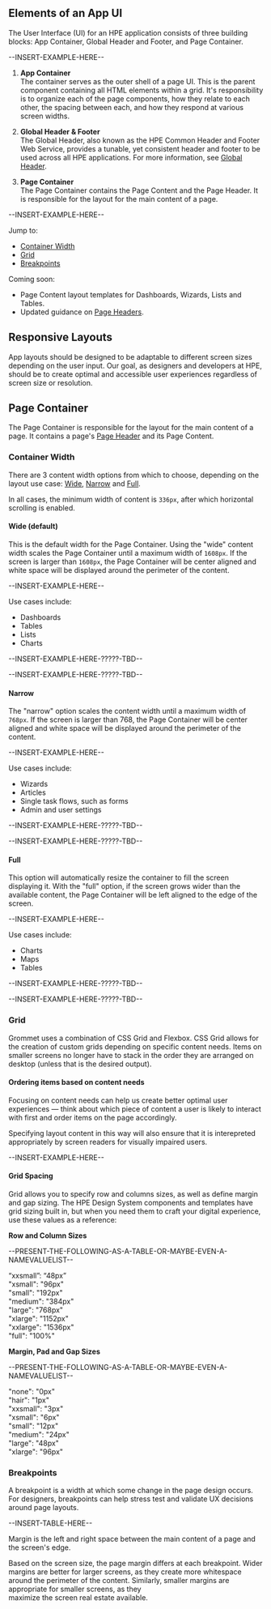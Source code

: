 ## Elements of an App UI
The User Interface (UI) for an HPE application consists of three 
building blocks: App Container, Global Header and Footer, and 
Page Container.

--INSERT-EXAMPLE-HERE--

1. **App Container**  
The container serves as the outer shell of a page UI. This is the 
parent component containing all HTML elements within a grid. It's 
responsibility is to organize each of the page components, how they 
relate to each other, the spacing between each, and how they respond 
at various screen widths.

2. **Global Header & Footer**  
The Global Header, also known as the HPE Common Header and Footer 
Web Service, provides a tunable, yet consistent header and footer 
to be used across all HPE applications. For more information, see 
[Global Header](/templates/global-header).

3. **Page Container**  
The Page Container contains the Page Content and the Page Header. 
It is responsible for the layout for the main content of a page. 

--INSERT-EXAMPLE-HERE--

Jump to:
- [Container Width](#container-width)
- [Grid](#grid)
- [Breakpoints](#breakpoints)

Coming soon:
- Page Content layout templates for Dashboards, Wizards, Lists and Tables.
- Updated guidance on [Page Headers](/components/header#page-header).

## Responsive Layouts
App layouts should be designed to be adaptable to different screen sizes 
depending on the user input. Our goal, as designers and developers at HPE, 
should be to create optimal and accessible user experiences regardless of 
screen size or resolution.

## Page Container
The Page Container is responsible for the layout for the main content of a page.
It contains a page's [Page Header](/components/header#header-for-a-single-page) 
and its Page Content.

### Container Width
There are 3 content width options from which to choose, depending on 
the layout use case: [Wide](#wide-default), [Narrow](#narrow) and [Full](#full). 

In all cases, the minimum width of content is `336px`, after which horizontal 
scrolling is enabled.

#### Wide (default)
This is the default width for the Page Container. Using the "wide" content width 
scales the Page Container until a maximum width of `1608px`. If the screen is 
larger than `1608px`, the Page Container will be center aligned and white space 
will be displayed around the perimeter of the content. 

--INSERT-EXAMPLE-HERE--

Use cases include:
- Dashboards 
- Tables 
- Lists
- Charts

--INSERT-EXAMPLE-HERE-?????-TBD--

--INSERT-EXAMPLE-HERE-?????-TBD--

#### Narrow
The "narrow" option scales the content width until a maximum width of `768px`. 
If the screen is larger than 768, the Page Container will be center aligned 
and white space will be displayed around the perimeter of the content. 

--INSERT-EXAMPLE-HERE--

Use cases include:
- Wizards 
- Articles 
- Single task flows, such as forms
- Admin and user settings

--INSERT-EXAMPLE-HERE-?????-TBD--

--INSERT-EXAMPLE-HERE-?????-TBD--

#### Full
This option will automatically resize the container to fill the 
screen displaying it. With the "full" option, if the screen grows wider 
than the available content, the Page Container will be left aligned to 
the edge of the screen.

--INSERT-EXAMPLE-HERE--

Use cases include:
- Charts 
- Maps 
- Tables

--INSERT-EXAMPLE-HERE-?????-TBD--

--INSERT-EXAMPLE-HERE-?????-TBD--

### Grid
Grommet uses a combination of CSS Grid and Flexbox. CSS Grid 
allows for the creation of custom grids depending on specific 
content needs. Items on smaller screens no longer have to stack 
in the order they are arranged on desktop (unless that is the 
desired output). 

#### Ordering items based on content needs
Focusing on content needs can help us create better optimal user 
experiences &mdash; think about which piece of content a user is likely 
to interact with first and order items on the page accordingly. 

Specifying layout content in this way will also ensure that it 
is interepreted appropriately by screen readers for visually 
impaired users.

--INSERT-EXAMPLE-HERE--

#### Grid Spacing
Grid allows you to specify row and columns sizes, as well as define 
margin and gap sizing. The HPE Design System components and templates 
have grid sizing built in, but when you need them to craft your digital 
experience, use these values as a reference:

**Row and Column Sizes**  

--PRESENT-THE-FOLLOWING-AS-A-TABLE-OR-MAYBE-EVEN-A-NAMEVALUELIST--

“xxsmall”: “48px”  
"xsmall": "96px"  
"small": "192px"  
"medium": "384px"  
"large": "768px"  
"xlarge": "1152px"  
"xxlarge": "1536px"  
"full": "100%"  

**Margin, Pad and Gap Sizes**  

--PRESENT-THE-FOLLOWING-AS-A-TABLE-OR-MAYBE-EVEN-A-NAMEVALUELIST--

"none": "0px"  
"hair": "1px"  
"xxsmall": "3px"  
"xsmall": "6px"  
"small": "12px"  
"medium": "24px"  
"large": "48px"  
"xlarge": "96px"

### Breakpoints
A breakpoint is a width at which some change in the page design 
occurs. For designers, breakpoints can help stress test and 
validate UX decisions around page layouts.

--INSERT-TABLE-HERE--

Margin is the left and right space between the main content of a 
page and the screen's edge.

Based on the screen size, the page margin differs at each 
breakpoint. Wider margins are better for larger screens, as they 
create more whitespace around the perimeter of the content. Similarly, 
smaller margins are appropriate for smaller screens, as they  
maximize the screen real estate available.
